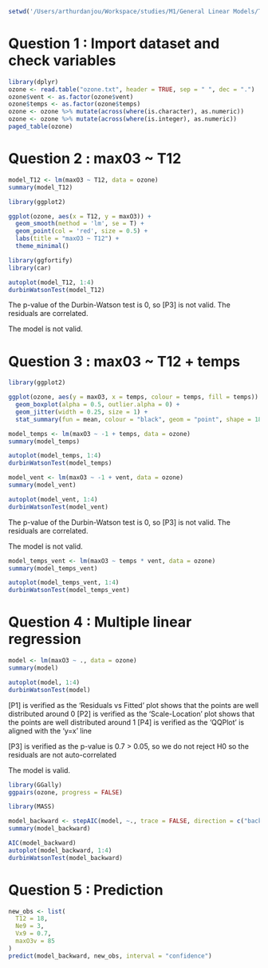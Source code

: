 ```r
setwd('/Users/arthurdanjou/Workspace/studies/M1/General Linear Models/TP3')
```

# Question 1 : Import dataset and check variables

```r
library(dplyr)
ozone <- read.table("ozone.txt", header = TRUE, sep = " ", dec = ".")
ozone$vent <- as.factor(ozone$vent)
ozone$temps <- as.factor(ozone$temps)
ozone <- ozone %>% mutate(across(where(is.character), as.numeric))
ozone <- ozone %>% mutate(across(where(is.integer), as.numeric))
paged_table(ozone)
```

# Question 2 : max03 ~ T12

```r
model_T12 <- lm(maxO3 ~ T12, data = ozone)
summary(model_T12)
```

```r
library(ggplot2)

ggplot(ozone, aes(x = T12, y = maxO3)) +
  geom_smooth(method = 'lm', se = T) +
  geom_point(col = 'red', size = 0.5) +
  labs(title = "maxO3 ~ T12") +
  theme_minimal()
```

```r
library(ggfortify)
library(car)

autoplot(model_T12, 1:4)
durbinWatsonTest(model_T12)
```

The p-value of the Durbin-Watson test is 0, so [P3] is not valid. The residuals are correlated.

The model is not valid.

# Question 3 : max03 ~ T12 + temps

```r
library(ggplot2)

ggplot(ozone, aes(y = maxO3, x = temps, colour = temps, fill = temps)) +
  geom_boxplot(alpha = 0.5, outlier.alpha = 0) +
  geom_jitter(width = 0.25, size = 1) +
  stat_summary(fun = mean, colour = "black", geom = "point", shape = 18, size = 3)
```

```r
model_temps <- lm(maxO3 ~ -1 + temps, data = ozone)
summary(model_temps)
```

```r
autoplot(model_temps, 1:4)
durbinWatsonTest(model_temps)
```
```r
model_vent <- lm(maxO3 ~ -1 + vent, data = ozone)
summary(model_vent)
```

```r
autoplot(model_vent, 1:4)
durbinWatsonTest(model_vent)
```
The p-value of the Durbin-Watson test is 0, so [P3] is not valid. The residuals are correlated.

The model is not valid.
```r
model_temps_vent <- lm(maxO3 ~ temps * vent, data = ozone)
summary(model_temps_vent)
```

```r
autoplot(model_temps_vent, 1:4)
durbinWatsonTest(model_temps_vent)
```

# Question 4 : Multiple linear regression
```r
model <- lm(maxO3 ~ ., data = ozone)
summary(model)
```

```r
autoplot(model, 1:4)
durbinWatsonTest(model)
```

[P1] is verified as the 'Residuals vs Fitted' plot shows that the points are well distributed around 0
[P2] is verified as the 'Scale-Location' plot shows that the points are well distributed around 1
[P4] is verified as the 'QQPlot' is aligned with the 'y=x' line

[P3] is verified as the p-value is 0.7 > 0.05, so we do not reject H0 so the residuals are not auto-correlated

The model is valid.

```r
library(GGally)
ggpairs(ozone, progress = FALSE)
```
```r
library(MASS)

model_backward <- stepAIC(model, ~., trace = FALSE, direction = c("backward"))
summary(model_backward)
```

```r
AIC(model_backward)
autoplot(model_backward, 1:4)
durbinWatsonTest(model_backward)
```

# Question 5 : Prediction
```r
new_obs <- list(
  T12 = 18,
  Ne9 = 3,
  Vx9 = 0.7,
  maxO3v = 85
)
predict(model_backward, new_obs, interval = "confidence")

```
